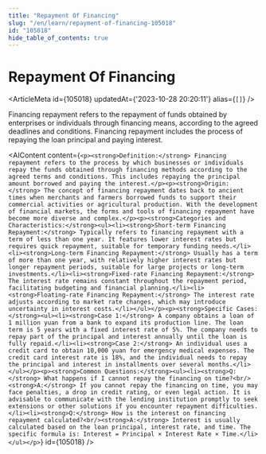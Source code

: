 ```yaml
---
title: "Repayment Of Financing"
slug: "/en/learn/repayment-of-financing-105018"
id: "105018"
hide_table_of_contents: true
---
```



# Repayment Of Financing

<ArticleMeta id={105018} updatedAt={'2023-10-28 20:20:11'} alias={`[]`} />
<div className='border-solid border-b border-t-0 my-4 border-[var(--ifm-color-gray-300)]' />

Financing repayment refers to the repayment of funds obtained by enterprises or individuals through financing means, according to the agreed deadlines and conditions. Financing repayment includes the process of repaying the loan principal and paying interest.

<AIContent content={`<p><strong>Definition:</strong> Financing repayment refers to the process by which businesses or individuals repay the funds obtained through financing methods according to the agreed terms and conditions. This includes repaying the principal amount borrowed and paying the interest.</p><p><strong>Origin:</strong> The concept of financing repayment dates back to ancient times when merchants and farmers borrowed funds to support their commercial activities or agricultural production. With the development of financial markets, the forms and tools of financing repayment have become more diverse and complex.</p><p><strong>Categories and Characteristics:</strong><ul><li><strong>Short-term Financing Repayment:</strong> Typically refers to financing repayment with a term of less than one year. It features lower interest rates but requires quick repayment, suitable for temporary funding needs.</li><li><strong>Long-term Financing Repayment:</strong> Usually has a term of more than one year, with relatively higher interest rates but longer repayment periods, suitable for large projects or long-term investments.</li><li><strong>Fixed-rate Financing Repayment:</strong> The interest rate remains constant throughout the repayment period, facilitating budgeting and financial planning.</li><li><strong>Floating-rate Financing Repayment:</strong> The interest rate adjusts according to market rate changes, which may introduce uncertainty in interest costs.</li></ul></p><p><strong>Specific Cases:</strong><ul><li><strong>Case 1:</strong> A company obtains a loan of 1 million yuan from a bank to expand its production line. The loan term is 5 years with a fixed interest rate of 5%. The company needs to repay part of the principal and interest annually until the loan is fully repaid.</li><li><strong>Case 2:</strong> An individual uses a credit card to obtain 10,000 yuan for emergency medical expenses. The credit card interest rate is 18%, and the individual needs to repay the principal and interest in installments over several months.</li></ul></p><p><strong>Common Questions:</strong><ul><li><strong>Q:</strong> What happens if I cannot repay the financing on time?<br/><strong>A:</strong> If you cannot repay the financing on time, you may face penalties, a drop in credit rating, or even legal action. It is advisable to communicate with the lending institution promptly to seek extensions or other solutions if you encounter repayment difficulties.</li><li><strong>Q:</strong> How is the interest on financing repayment calculated?<br/><strong>A:</strong> Interest is usually calculated based on the loan principal, interest rate, and time. The specific formula is: Interest = Principal × Interest Rate × Time.</li></ul></p>`} id={105018} />

